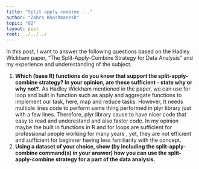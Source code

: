 ```yaml
---
title: "Split apply combine ..."
author: "Zahra Khoshmanesh"
topic: "02"
layout: post
root: ../../../
---
```


In this post, I want to answer the following questions based on the Hadley Wickham paper, "The Split-Apply-Combine Strategy for Data
Analysis" and my experience and underestanding of the subject.

1. **Which (base R) functions do you know that support the split-apply-combine strategy? In your opinion, are these sufficient - state why or why not?**. 
As Hadley Wickham mentioned in the paper, we can use for loop and built in function such as apply and aggregate functions
to implement our task, here, map and reduce tasks. However, It needs multiple lines code to perform same thing performed in plyr library 
just with a few lines.
Therefore, plyr library cause to have nicer code that easy to read and underestand and also faster code. In my opinion maybe the built in functions in R and for loops are sufficient for professional people working for many years , yet, they are not efficient and sufficient for beginner having less familiarity with the concept.
2. **Using a dataset of your choice, show (by including the split-apply-combine command(s) in your answer) how you can use the split-apply-combine strategy for a part of the data analysis.**




